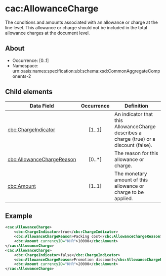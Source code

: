 # cac:AllowanceCharge
The conditions and amounts associated with an allowance or charge at the line level. This allowance or charge should not be included in the total allowance charges at the document level.

## About
* Occurrence: [0..1]
* Namespace: urn:oasis:names:specification:ubl:schema:xsd:CommonAggregateComponents-2

## Child elements

| Data Field                                        | Occurrence | Definition |
|---------------------------------------------------|:----------:|------------|
| [cbc:ChargeIndicator](./allowance-charge/charge-indicator.mdx)      |   [1..1]   | An indicator that this AllowanceCharge describes a charge (true) or a discount (false). |
| [cbc:AllowanceChargeReason](./allowance-charge/allowance-charge-reason.mdx)         | [0..*] | The reason for this allowance or charge. |
| [cbc:Amount](./allowance-charge/amount.mdx)                                       | [1..1] | The monetary amount of this allowance or charge to be applied. |

## Example
```xml
<cac:AllowanceCharge>
    <cbc:ChargeIndicator>true</cbc:ChargeIndicator>
    <cbc:AllowanceChargeReason>Packing cost</cbc:AllowanceChargeReason>
    <cbc:Amount currencyID="KHR">10000</cbc:Amount>
</cac:AllowanceCharge>
<cac:AllowanceCharge>
    <cbc:ChargeIndicator>false</cbc:ChargeIndicator>
    <cbc:AllowanceChargeReason>Promotion discount</cbc:AllowanceChargeReason>
    <cbc:Amount currencyID="KHR">20000</cbc:Amount>
</cac:AllowanceCharge>
```
